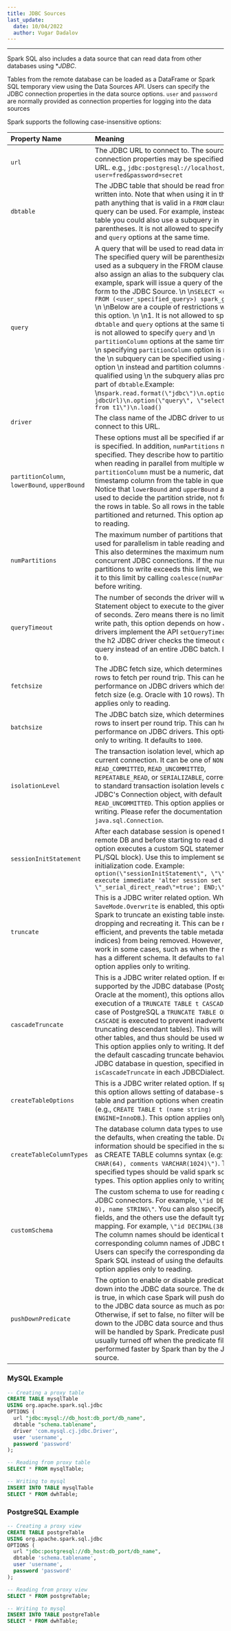 ```yaml
---
title: JDBC Sources
last_update:
  date: 10/04/2022
  author: Vugar Dadalov
---
```


<!-- <head>
  <title>JDBC Sources</title>
  <meta
    name="description"
    content="JDBC Sources"
  />
</head> -->

___

Spark SQL also includes a data source that can read data from other databases using **JDBC*. 

Tables from the remote database can be loaded as a DataFrame or Spark SQL temporary view using the Data Sources API. Users can specify the JDBC connection properties in the data source options. `user` and `password` are normally provided as connection properties for logging into the data sources

Spark supports the following case-insensitive options:

| Property Name | Meaning |
| :--- | :--- |
| `url` | The JDBC URL to connect to. The source-specific connection properties may be specified in the URL. e.g., `jdbc:postgresql://localhost/test?user=fred&password=secret` |
| `dbtable` | The JDBC table that should be read from or written into. Note that when using it in the read path anything that is valid in a `FROM` clause of a SQL query can be used. For example, instead of a full table you could also use a subquery in parentheses. It is not allowed to specify `dbtable` and `query` options at the same time. |
| `query` | A query that will be used to read data into Spark. The specified query will be parenthesized and used as a subquery in the FROM clause. Spark will also assign an alias to the subquery clause. As an example, spark will issue a query of the following form to the JDBC Source.  \n  \n`SELECT <columns> FROM (<user_specified_query>) spark_gen_alias`  \n  \nBelow are a couple of restrictions while using this option.  \n  \n1. It is not allowed to specify `dbtable` and `query` options at the same time.\n2. It is not allowed to specify `query` and  \n   `partitionColumn` options at the same time. When  \n   specifying `partitionColumn` option is required, the  \n   subquery can be specified using `dbtable` option  \n   instead and partition columns can be qualified using  \n   the subquery alias provided as part of `dbtable`.Example:  \n`spark.read.format(\"jdbc\")\n.option(\"url\", jdbcUrl)\n.option(\"query\", \"select c1, c2 from t1\")\n.load()`
| `driver` | The class name of the JDBC driver to use to connect to this URL. |
| `partitionColumn`, `lowerBound`, `upperBound` | These options must all be specified if any of them is specified. In addition, `numPartitions` must be specified. They describe how to partition the table when reading in parallel from multiple workers. `partitionColumn` must be a numeric, date, or timestamp column from the table in question. Notice that `lowerBound` and `upperBound` are just used to decide the partition stride, not for filtering the rows in table. So all rows in the table will be partitioned and returned. This option applies only to reading.|
| `numPartitions` | The maximum number of partitions that can be used for parallelism in table reading and writing. This also determines the maximum number of concurrent JDBC connections. If the number of partitions to write exceeds this limit, we decrease it to this limit by calling `coalesce(numPartitions)` before writing. |
| `queryTimeout` | The number of seconds the driver will wait for a Statement object to execute to the given number of seconds. Zero means there is no limit. In the write path, this option depends on how JDBC drivers implement the API `setQueryTimeout`, e.g., the h2 JDBC driver checks the timeout of each query instead of an entire JDBC batch. It defaults to `0`.|
|`fetchsize` | The JDBC fetch size, which determines how many rows to fetch per round trip. This can help performance on JDBC drivers which default to low fetch size (e.g. Oracle with 10 rows). This option applies only to reading.|
| `batchsize` | The JDBC batch size, which determines how many rows to insert per round trip. This can help performance on JDBC drivers. This option applies only to writing. It defaults to `1000`.|
| `isolationLevel` | The transaction isolation level, which applies to current connection. It can be one of `NONE`, `READ_COMMITTED`, `READ_UNCOMMITTED`, `REPEATABLE_READ`, or `SERIALIZABLE`, corresponding to standard transaction isolation levels defined by JDBC's Connection object, with default of `READ_UNCOMMITTED`. This option applies only to writing. Please refer the documentation in `java.sql.Connection`.|
| `sessionInitStatement`| After each database session is opened to the remote DB and before starting to read data, this option executes a custom SQL statement (or a PL/SQL block). Use this to implement session initialization code. Example: `option(\"sessionInitStatement\", \"\"\"BEGIN execute immediate 'alter session set \"_serial_direct_read\"=true'; END;\"\"\")`|
| `truncate` | This is a JDBC writer related option. When `SaveMode.Overwrite` is enabled, this option causes Spark to truncate an existing table instead of dropping and recreating it. This can be more efficient, and prevents the table metadata (e.g., indices) from being removed. However, it will not work in some cases, such as when the new data has a different schema. It defaults to `false`. This option applies only to writing.|
| `cascadeTruncate` | This is a JDBC writer related option. If enabled and supported by the JDBC database (PostgreSQL and Oracle at the moment), this options allows execution of a `TRUNCATE TABLE t CASCADE` (in the case of PostgreSQL a `TRUNCATE TABLE ONLY t CASCADE` is executed to prevent inadvertently truncating descendant tables). This will affect other tables, and thus should be used with care. This option applies only to writing. It defaults to the default cascading truncate behaviour of the JDBC database in question, specified in the `isCascadeTruncate` in each JDBCDialect.|
| `createTableOptions` | This is a JDBC writer related option. If specified, this option allows setting of database-specific table and partition options when creating a table (e.g., `CREATE TABLE t (name string) ENGINE=InnoDB`.). This option applies only to writing.|
| `createTableColumnTypes` | The database column data types to use instead of the defaults, when creating the table. Data type information should be specified in the same format as CREATE TABLE columns syntax (e.g: `\"name CHAR(64), comments VARCHAR(1024)\")`. The specified types should be valid spark sql data types. This option applies only to writing.|
| `customSchema` | The custom schema to use for reading data from JDBC connectors. For example, `\"id DECIMAL(38, 0), name STRING\"`. You can also specify partial fields, and the others use the default type mapping. For example, `\"id DECIMAL(38, 0)\"`. The column names should be identical to the corresponding column names of JDBC table. Users can specify the corresponding data types of Spark SQL instead of using the defaults. This option applies only to reading.|
| `pushDownPredicate` | The option to enable or disable predicate push-down into the JDBC data source. The default value is true, in which case Spark will push down filters to the JDBC data source as much as possible. Otherwise, if set to false, no filter will be pushed down to the JDBC data source and thus all filters will be handled by Spark. Predicate push-down is usually turned off when the predicate filtering is performed faster by Spark than by the JDBC data source.|


### MySQL Example

```sql
-- Creating a proxy table
CREATE TABLE mysqlTable
USING org.apache.spark.sql.jdbc
OPTIONS (
  url "jdbc:mysql://db_host:db_port/db_name",
  dbtable "schema.tablename",
  driver 'com.mysql.cj.jdbc.Driver',
  user 'username',
  password 'password'
);

-- Reading from proxy table
SELECT * FROM mysqlTable;

-- Writing to mysql
INSERT INTO TABLE mysqlTable
SELECT * FROM dwhTable;
```



### PostgreSQL Example

```sql
-- Creating a proxy view
CREATE TABLE postgreTable
USING org.apache.spark.sql.jdbc
OPTIONS (
  url "jdbc:postgresql://db_host:db_port/db_name",
  dbtable 'schema.tablename',
  user 'username',
  password 'password'
);

-- Reading from proxy view
SELECT * FROM postgreTable;

-- Writing to mysql
INSERT INTO TABLE postgreTable
SELECT * FROM dwhTable;
```